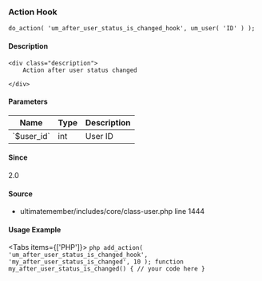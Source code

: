 
<UMBreadCrumb type="action"/>

### Action Hook    
    
```
do_action( 'um_after_user_status_is_changed_hook', um_user( 'ID' ) );
```

#### Description
    <div class="description">
        Action after user status changed
 
    </div>

#### Parameters
            
<table className="table-auto mt-2 border dark:border-gray-500 p-5 text-sm text-left">
<thead>
<tr>
<th  className="px-3">Name</th>
<th  className="px-3">Type</th>
<th  className="px-3">Description</th>
</tr>
</thead>
<tbody>
               <tr >
               <td className="px-3 py-2">`$user_id`</td>
               <td className="px-3 py-2">int</td>
               <td className="px-3 py-2 text-sm">User ID</td>
               </tr>
</tbody>
</table>

#### Since
<div class="description">
2.0
</div>

#### Source
  - <Link href="https://github.com/ultimatemember/ultimatemember/tree/2.5.0/includes/core/class-user.php#L1444">ultimatemember/includes/core/class-user.php</Link> <Link href="https://github.com/ultimatemember/ultimatemember/tree/2.5.0/includes/core/class-user.php#L1444">line 1444</Link>



#### Usage Example

<Tabs items={['PHP']}>
    <Tab>
    ```php
    add_action( 'um_after_user_status_is_changed_hook', 'my_after_user_status_is_changed', 10 );
 function my_after_user_status_is_changed() {
     // your code here
 }
    ```
    </Tab>
</Tabs>